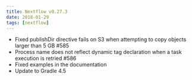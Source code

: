 ```yaml
---
title: Nextflow v0.27.3
date: 2018-01-29
tags: [nextflow]
---
```


- Fixed publishDir directive fails on S3 when attempting to copy objects larger than 5 GB #585
- Process name does not reflect dynamic tag declaration when a task execution is retried #586
- Fixed examples in the documentation
- Update to Gradle 4.5
